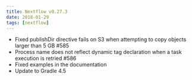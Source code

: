 ```yaml
---
title: Nextflow v0.27.3
date: 2018-01-29
tags: [nextflow]
---
```


- Fixed publishDir directive fails on S3 when attempting to copy objects larger than 5 GB #585
- Process name does not reflect dynamic tag declaration when a task execution is retried #586
- Fixed examples in the documentation
- Update to Gradle 4.5
